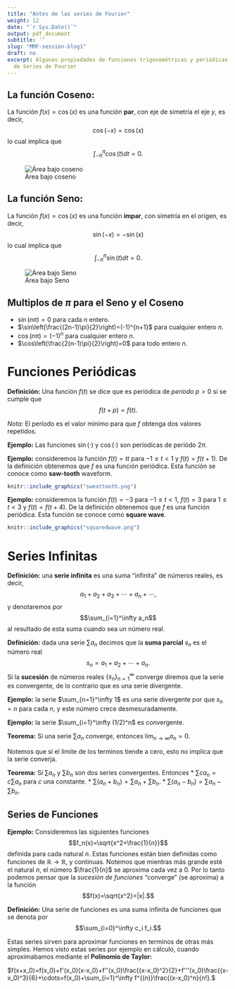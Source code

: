 ```yaml
---
title: "Antes de las series de Fourier"
weight: 12
date: "`r Sys.Date()`"
output: pdf_document
subtitle: ''
slug: "MMF-session-blog1"
draft: no
excerpt: Algunas propiedades de funciones trigonométricas y periódicas para antes
  de Series de Fourier
---
```


## La función Coseno:

La función $f(x)=\cos(x)$ es una función **par**, con eje de simetría el eje $y,$ es decir, $$\cos(-x)=\cos(x)$$ lo cual implica que $$\int_{-\pi}^{\pi}\cos(t)dt =0.$$

![Área bajo coseno](https://www.intmath.com/fourier-series/svg/svgphp-revision-helpful-s0.svg)

## La función Seno:

La función $f(x)=\cos(x)$ es una función **impar**, con simetría en el origen, es decir, $$\sin(-x)=-\sin(x)$$ lo cual implica que $$\int_{-\pi}^{\pi}\sin(t)dt =0.$$

![Área bajo Seno](https://www.intmath.com/fourier-series/svg/svgphp-revision-helpful-s1.svg)

## Multiplos de $\pi$ para el Seno y el Coseno

-   $\sin(n\pi)=0$ para cada $n$ entero.
-   $\sin\left(\frac{(2n-1)\pi}{2}\right)=(-1)^{n+1}$ para cualquier entero $n.$
-   $\cos(n\pi)=(-1)^n$ para cualquier entero $n.$
-   $\cos\left(\frac{2(n-1)\pi}{2}\right)=0$ para todo entero $n.$

# Funciones Periódicas

**Definición:** Una función $f(t)$ se dice que es periódica de *período* $p>0$ si se cumple que $$f(t+p)=f(t).$$

*Nota:* El período es el valor mínimo para que $f$ obtenga dos valores repetidos.

**Ejemplo:** Las funciones $\sin(\cdot)$ y $\cos(\cdot)$ son períodicas de periódo $2\pi.$

**Ejemplo:** consideremos la función $f(t)=tt$ para $-1\leq t <1$ y $f(t)=f(t+1).$ De la definición obtenemos que $f$ es una función periódica. Esta función se conoce como **saw-tooth** waveform.

```r
knitr::include_graphics("sweattooth.png")
```

**Ejemplo:** consideremos la función $f(t)=-3$ para $-1\leq t <1$, $f(t)=3$ para $1\leq t <3$ y $f(t)=f(t+4).$ De la definición obtenemos que $f$ es una función periódica. Esta función se conoce como **square wave**.

```r
knitr::include_graphics("squaredwave.png")
```

# Series Infinitas

**Definición:** una **serie infinita** es una suma "infinita" de números reales, es decir, $$a_1+a_2+a_3+\cdots+a_n+\cdots,$$ y denotaremos por $$\sum_{i=1}^\infty a_n$$ al resultado de esta suma cuando sea un número real.

**Definición:** dada una serie $\sum a_n$ decimos que la **suma parcial** $s_n$ es el número real $$s_n=a_1+a_2+\cdots+a_n.$$ Si la **sucesión** de números reales $\{s_n\}_{n=1}^\infty$ converge diremos que la serie es convergente, de lo contrario que es una serie divergente.

**Ejemplo:** la serie $\sum_{n=1}^\infty 1$ es una serie divergente por que $s_n=n$ para cada $n,$ y este número crece desmesuradamente.

**Ejemplo:** la serie $\sum_{i=1}^\infty (1/2)^n$ es convergente.

**Teorema:** Si una serie $\sum a_n$ converge, entonces $\lim_{n\to \infty}a_n=0.$

Notemos que si el límite de los terminos tiende a cero, esto no implica que la serie converja.

**Teorema:** Si $\sum a_n$ y $\sum b_n$ son dos series convergentes. Entonces \* $\sum c a_n = c\sum a_n$ para $c$ una constante. \* $\sum (a_n+b_n)=\sum a_n +\sum b_n.$ \* $\sum (a_n -b_n)=\sum a_n -\sum b_n.$

## Series de Funciones

**Ejemplo:** Consideremos las siguientes funciones $$f_n(x)=\sqrt{x^2+\frac{1}{n}}$$ definida para cada natural $n.$ Estas funciones están bien definidas como funciones de $\mathbb{R}\to \mathbb{R},$ y continuas. Notemos que mientras más grande esté el natural $n,$ el número $\frac{1}{n}$ se aproxima cada vez a $0.$ Por lo tanto podemos pensar que la *sucesión de funciones* "converge" (se aproxima) a la función $$f(x)=\sqrt{x^2}=|x|.$$

**Definición:** Una serie de funciones es una suma infinita de funciones que se denota por $$\sum_{i=0}^\infty c_i f_i.$$

Estas series sirven para aproximar funciones en terminos de otras más simples. Hemos visto estas series por ejemplo en cálculo, cuando aproximabamos mediante el **Polinomio de Taylor:**

$f(x+x_0)=f(x_0)+f'(x_0)(x-x_0)+f''(x_0)\frac{(x-x_0)^2}{2}+f'''(x_0)\frac{(x-x_0)^3}{6}+\cdots=f(x_0)+\sum_{i=1}^\infty f^{(n)}\frac{(x-x_0)^n}{n!}.$
